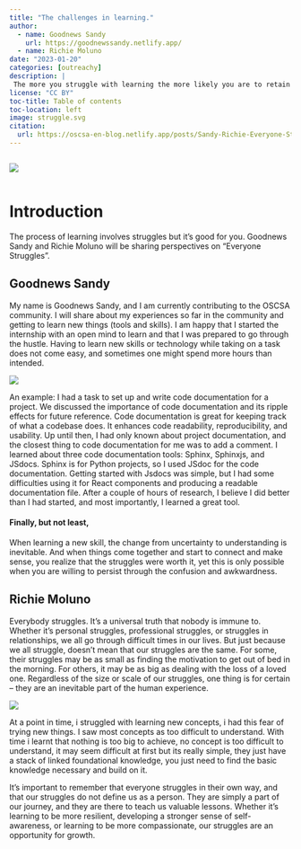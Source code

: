 ```yaml
---
title: "The challenges in learning."
author:
  - name: Goodnews Sandy 
    url: https://goodnewssandy.netlify.app/
  - name: Richie Moluno
date: "2023-01-20"
categories: [outreachy]
description: |
 The more you struggle with learning the more likely you are to retain and recall that information later.
license: "CC BY"
toc-title: Table of contents
toc-location: left
image: struggle.svg
citation:
  url: https://oscsa-en-blog.netlify.app/posts/Sandy-Richie-Everyone-Struggles
---
```

::: {.column width="auto"}
![](struggle.svg){fig-align="center"}
:::


# Introduction
The process of learning involves struggles but it's good for you. Goodnews Sandy and Richie Moluno will be sharing perspectives on "Everyone Struggles".

## Goodnews Sandy

::: {.grid .align-items-center}

::: {.g-col-lg-6 .g-col-12 }
My name is Goodnews Sandy, and I am currently contributing to the OSCSA community. I will share about my experiences so far in the community and getting to learn new things (tools and skills). I am happy that I started the internship with an open mind to learn and that I was prepared to go through the hustle. Having to learn new skills or technology while taking on a task does not come easy, and sometimes one might spend more hours than intended. 
:::

::: {.g-col-lg-6 .g-col-12 }
![](sandy-image.svg)
:::

::::
An example: I had a task to set up and write code documentation for a project. We discussed the importance of code documentation and its ripple effects for future reference. Code documentation is great for keeping track of what a codebase does. It enhances code readability, reproducibility, and usability. Up until then, I had only known about project documentation, and the closest thing to code documentation for me was to add a comment. 
I learned about three code documentation tools: Sphinx, Sphinxjs, and JSdocs. Sphinx is for Python projects, so I used JSdoc for the code documentation. Getting started with Jsdocs was simple, but I had some difficulties using it for React components and producing a readable documentation file. After a couple of hours of research, I believe I did better than I had started, and most importantly, I learned a great tool.

#### Finally, but not least,
When learning a new skill, the change from uncertainty to understanding is inevitable. And when things come together and start to connect and make sense, you realize that the struggles were worth it, yet this is only possible when you are willing to persist through the confusion and awkwardness.

## Richie Moluno

::: {.grid .align-items-center}

::: {.g-col-lg-6 .g-col-12 }
Everybody struggles. It's a universal truth that nobody is immune to. Whether it's personal struggles, professional struggles, or struggles in relationships, we all go through difficult times in our lives. But just because we all struggle, doesn't mean that our struggles are the same.
For some, their struggles may be as small as finding the motivation to get out of bed in the morning. For others, it may be as big as dealing with the loss of a loved one. Regardless of the size or scale of our struggles, one thing is for certain – they are an inevitable part of the human experience.
:::

::: {.g-col-lg-6 .g-col-12 }
![](richie-image.jpg)
:::

:::
At a point in time, i struggled with learning new concepts, i had this fear of trying new things. I saw most concepts as too difficult to understand. With time i learnt that nothing is too big to achieve, no concept is too difficult to understand, it may seem difficult at first but its really simple, they just have a stack of linked foundational knowledge, you just need to find the basic knowledge necessary and build on it.

It's important to remember that everyone struggles in their own way, and that our struggles do not define us as a person. They are simply a part of our journey, and they are there to teach us valuable lessons. Whether it's learning to be more resilient, developing a stronger sense of self-awareness, or learning to be more compassionate, our struggles are an opportunity for growth.
